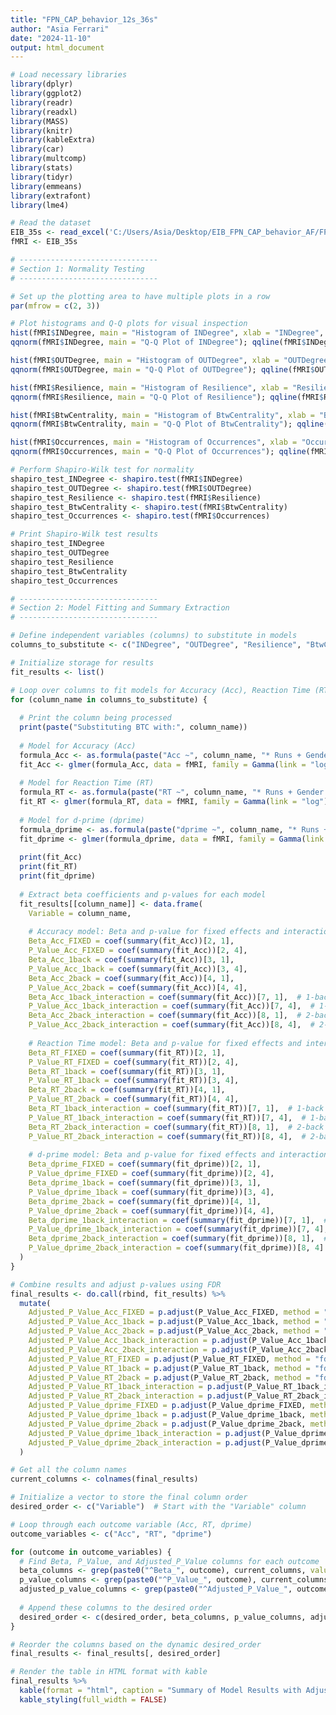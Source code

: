 ---
title: "FPN_CAP_behavior_12s_36s"
author: "Asia Ferrari"
date: "2024-11-10"
output: html_document
---

```{r}
# Load necessary libraries
library(dplyr)
library(ggplot2)
library(readr)
library(readxl)
library(MASS)
library(knitr)
library(kableExtra)
library(car)
library(multcomp)
library(stats)
library(tidyr)
library(emmeans)
library(extrafont)
library(lme4)
```

```{r echo=FALSE, message=FALSE, warning=FALSE}
# Read the dataset
EIB_35s <- read_excel('C:/Users/Asia/Desktop/EIB_FPN_CAP_behavior_AF/FPN_CAP_behavior_36s.xlsx')
fMRI <- EIB_35s

```

```{r echo=FALSE, message=FALSE, warning=FALSE}
# -------------------------------
# Section 1: Normality Testing
# -------------------------------

# Set up the plotting area to have multiple plots in a row
par(mfrow = c(2, 3))

# Plot histograms and Q-Q plots for visual inspection
hist(fMRI$INDegree, main = "Histogram of INDegree", xlab = "INDegree", col = "lightblue", breaks = 20)
qqnorm(fMRI$INDegree, main = "Q-Q Plot of INDegree"); qqline(fMRI$INDegree, col = "red")

hist(fMRI$OUTDegree, main = "Histogram of OUTDegree", xlab = "OUTDegree", col = "lightblue", breaks = 20)
qqnorm(fMRI$OUTDegree, main = "Q-Q Plot of OUTDegree"); qqline(fMRI$OUTDegree, col = "red")

hist(fMRI$Resilience, main = "Histogram of Resilience", xlab = "Resilience", col = "lightblue", breaks = 20)
qqnorm(fMRI$Resilience, main = "Q-Q Plot of Resilience"); qqline(fMRI$Resilience, col = "red")

hist(fMRI$BtwCentrality, main = "Histogram of BtwCentrality", xlab = "BtwCentrality", col = "lightblue", breaks = 20)
qqnorm(fMRI$BtwCentrality, main = "Q-Q Plot of BtwCentrality"); qqline(fMRI$BtwCentrality, col = "red")

hist(fMRI$Occurrences, main = "Histogram of Occurrences", xlab = "Occurrences", col = "lightblue", breaks = 20)
qqnorm(fMRI$Occurrences, main = "Q-Q Plot of Occurrences"); qqline(fMRI$Occurrences, col = "red")

# Perform Shapiro-Wilk test for normality
shapiro_test_INDegree <- shapiro.test(fMRI$INDegree)
shapiro_test_OUTDegree <- shapiro.test(fMRI$OUTDegree)
shapiro_test_Resilience <- shapiro.test(fMRI$Resilience)
shapiro_test_BtwCentrality <- shapiro.test(fMRI$BtwCentrality)
shapiro_test_Occurrences <- shapiro.test(fMRI$Occurrences)

# Print Shapiro-Wilk test results
shapiro_test_INDegree
shapiro_test_OUTDegree
shapiro_test_Resilience
shapiro_test_BtwCentrality
shapiro_test_Occurrences


```

```{r echo=TRUE, message=FALSE, warning=FALSE}
# -------------------------------
# Section 2: Model Fitting and Summary Extraction
# -------------------------------

# Define independent variables (columns) to substitute in models
columns_to_substitute <- c("INDegree", "OUTDegree", "Resilience", "BtwCentrality", "Occurrences")

# Initialize storage for results
fit_results <- list()

# Loop over columns to fit models for Accuracy (Acc), Reaction Time (RT), and d-prime (dprime)
for (column_name in columns_to_substitute) {
  
  # Print the column being processed
  print(paste("Substituting BTC with:", column_name))
  
  # Model for Accuracy (Acc)
  formula_Acc <- as.formula(paste("Acc ~", column_name, "* Runs + Gender + Age + (1|Subject)"))
  fit_Acc <- glmer(formula_Acc, data = fMRI, family = Gamma(link = "log"), control = glmerControl(optimizer = "bobyqa", optCtrl = list(maxfun = 100000)))
  
  # Model for Reaction Time (RT)
  formula_RT <- as.formula(paste("RT ~", column_name, "* Runs + Gender + Age + (1|Subject)"))
  fit_RT <- glmer(formula_RT, data = fMRI, family = Gamma(link = "log"), control = glmerControl(optimizer = "bobyqa", optCtrl = list(maxfun = 100000)))
  
  # Model for d-prime (dprime)
  formula_dprime <- as.formula(paste("dprime ~", column_name, "* Runs + Gender + Age + (1|Subject)"))
  fit_dprime <- glmer(formula_dprime, data = fMRI, family = Gamma(link = "log"), control = glmerControl(optimizer = "bobyqa", optCtrl = list(maxfun = 100000)))
  
  print(fit_Acc)
  print(fit_RT)
  print(fit_dprime)
  
  # Extract beta coefficients and p-values for each model
  fit_results[[column_name]] <- data.frame(
    Variable = column_name,
    
    # Accuracy model: Beta and p-value for fixed effects and interactions (1-back and 2-back)
    Beta_Acc_FIXED = coef(summary(fit_Acc))[2, 1],
    P_Value_Acc_FIXED = coef(summary(fit_Acc))[2, 4],
    Beta_Acc_1back = coef(summary(fit_Acc))[3, 1],
    P_Value_Acc_1back = coef(summary(fit_Acc))[3, 4],
    Beta_Acc_2back = coef(summary(fit_Acc))[4, 1],
    P_Value_Acc_2back = coef(summary(fit_Acc))[4, 4],
    Beta_Acc_1back_interaction = coef(summary(fit_Acc))[7, 1],  # 1-back interaction
    P_Value_Acc_1back_interaction = coef(summary(fit_Acc))[7, 4],  # 1-back interaction p-value
    Beta_Acc_2back_interaction = coef(summary(fit_Acc))[8, 1],  # 2-back interaction
    P_Value_Acc_2back_interaction = coef(summary(fit_Acc))[8, 4],  # 2-back interaction p-value
    
    # Reaction Time model: Beta and p-value for fixed effects and interactions (1-back and 2-back)
    Beta_RT_FIXED = coef(summary(fit_RT))[2, 1],
    P_Value_RT_FIXED = coef(summary(fit_RT))[2, 4],
    Beta_RT_1back = coef(summary(fit_RT))[3, 1],
    P_Value_RT_1back = coef(summary(fit_RT))[3, 4],
    Beta_RT_2back = coef(summary(fit_RT))[4, 1],
    P_Value_RT_2back = coef(summary(fit_RT))[4, 4],
    Beta_RT_1back_interaction = coef(summary(fit_RT))[7, 1],  # 1-back interaction
    P_Value_RT_1back_interaction = coef(summary(fit_RT))[7, 4],  # 1-back interaction p-value
    Beta_RT_2back_interaction = coef(summary(fit_RT))[8, 1],  # 2-back interaction
    P_Value_RT_2back_interaction = coef(summary(fit_RT))[8, 4],  # 2-back interaction p-value
    
    # d-prime model: Beta and p-value for fixed effects and interactions (1-back and 2-back)
    Beta_dprime_FIXED = coef(summary(fit_dprime))[2, 1],
    P_Value_dprime_FIXED = coef(summary(fit_dprime))[2, 4],
    Beta_dprime_1back = coef(summary(fit_dprime))[3, 1],
    P_Value_dprime_1back = coef(summary(fit_dprime))[3, 4],
    Beta_dprime_2back = coef(summary(fit_dprime))[4, 1],
    P_Value_dprime_2back = coef(summary(fit_dprime))[4, 4],
    Beta_dprime_1back_interaction = coef(summary(fit_dprime))[7, 1],  # 1-back interaction
    P_Value_dprime_1back_interaction = coef(summary(fit_dprime))[7, 4],  # 1-back interaction p-value
    Beta_dprime_2back_interaction = coef(summary(fit_dprime))[8, 1],  # 2-back interaction
    P_Value_dprime_2back_interaction = coef(summary(fit_dprime))[8, 4]  # 2-back interaction p-value
  )
}

# Combine results and adjust p-values using FDR
final_results <- do.call(rbind, fit_results) %>%
  mutate(
    Adjusted_P_Value_Acc_FIXED = p.adjust(P_Value_Acc_FIXED, method = "fdr"),
    Adjusted_P_Value_Acc_1back = p.adjust(P_Value_Acc_1back, method = "fdr"),
    Adjusted_P_Value_Acc_2back = p.adjust(P_Value_Acc_2back, method = "fdr"),
    Adjusted_P_Value_Acc_1back_interaction = p.adjust(P_Value_Acc_1back_interaction, method = "fdr"),
    Adjusted_P_Value_Acc_2back_interaction = p.adjust(P_Value_Acc_2back_interaction, method = "fdr"),
    Adjusted_P_Value_RT_FIXED = p.adjust(P_Value_RT_FIXED, method = "fdr"),
    Adjusted_P_Value_RT_1back = p.adjust(P_Value_RT_1back, method = "fdr"),
    Adjusted_P_Value_RT_2back = p.adjust(P_Value_RT_2back, method = "fdr"),
    Adjusted_P_Value_RT_1back_interaction = p.adjust(P_Value_RT_1back_interaction, method = "fdr"),
    Adjusted_P_Value_RT_2back_interaction = p.adjust(P_Value_RT_2back_interaction, method = "fdr"),
    Adjusted_P_Value_dprime_FIXED = p.adjust(P_Value_dprime_FIXED, method = "fdr"),
    Adjusted_P_Value_dprime_1back = p.adjust(P_Value_dprime_1back, method = "fdr"),
    Adjusted_P_Value_dprime_2back = p.adjust(P_Value_dprime_2back, method = "fdr"),
    Adjusted_P_Value_dprime_1back_interaction = p.adjust(P_Value_dprime_1back_interaction, method = "fdr"),
    Adjusted_P_Value_dprime_2back_interaction = p.adjust(P_Value_dprime_2back_interaction, method = "fdr")
  )

# Get all the column names
current_columns <- colnames(final_results)

# Initialize a vector to store the final column order
desired_order <- c("Variable")  # Start with the "Variable" column

# Loop through each outcome variable (Acc, RT, dprime)
outcome_variables <- c("Acc", "RT", "dprime")

for (outcome in outcome_variables) {
  # Find Beta, P_Value, and Adjusted_P_Value columns for each outcome
  beta_columns <- grep(paste0("^Beta_", outcome), current_columns, value = TRUE)
  p_value_columns <- grep(paste0("^P_Value_", outcome), current_columns, value = TRUE)
  adjusted_p_value_columns <- grep(paste0("^Adjusted_P_Value_", outcome), current_columns, value = TRUE)
  
  # Append these columns to the desired order
  desired_order <- c(desired_order, beta_columns, p_value_columns, adjusted_p_value_columns)
}

# Reorder the columns based on the dynamic desired_order
final_results <- final_results[, desired_order]

# Render the table in HTML format with kable
final_results %>%
  kable(format = "html", caption = "Summary of Model Results with Adjusted P-Values and Interaction Terms") %>%
  kable_styling(full_width = FALSE)

```


